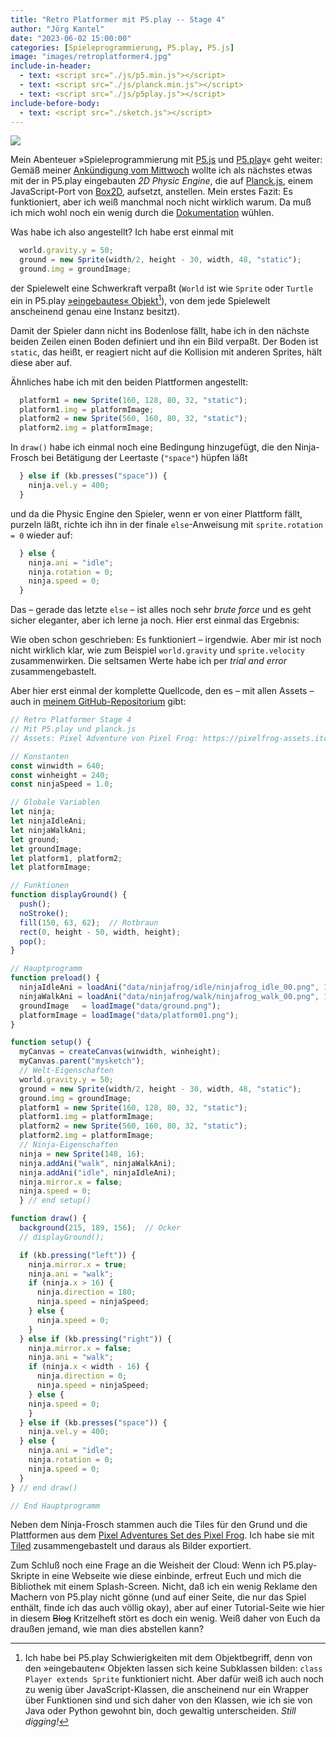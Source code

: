 ```yaml
---
title: "Retro Platformer mit P5.play -- Stage 4"
author: "Jörg Kantel"
date: "2023-06-02 15:00:00"
categories: [Spieleprogrammierung, P5.play, P5.js]
image: "images/retroplatformer4.jpg"
include-in-header:
  - text: <script src="./js/p5.min.js"></script>
  - text: <script src="./js/planck.min.js"></script>
  - text: <script src="./js/p5play.js"></script>
include-before-body:
  - text: <script src="./sketch.js"></script>
---
```


[![](images/retroplatformer4-b.jpg)](https://www.flickr.com/photos/schockwellenreiter/52943780908/)

Mein Abenteuer »Spieleprogrammierung mit [P5.js](http://cognitiones.kantel-chaos-team.de/programmierung/creativecoding/processing/p5js.html) und [P5.play](http://cognitiones.kantel-chaos-team.de/multimedia/spieleprogrammierung/p5play.html)« geht weiter: Gemäß meiner [Ankündigung vom Mittwoch](https://kantel.github.io/posts/2023053103_retro_platformer_3/) wollte ich als nächstes etwas mit der in P5.play eingebauten *2D&nbsp;Physic Engine*, die auf  [Planck.js](https://piqnt.com/planck.js/), einem JavaScript-Port von [Box2D](https://en.wikipedia.org/wiki/Box2D), aufsetzt, anstellen. Mein erstes Fazit: Es funktioniert, aber ich weiß manchmal noch nicht wirklich warum. Da muß ich mich wohl noch ein wenig durch die [Dokumentation](https://github.com/shakiba/planck.js/wiki/) wühlen.

Was habe ich also angestellt? Ich habe erst einmal mit

~~~javascript
  world.gravity.y = 50;
  ground = new Sprite(width/2, height - 30, width, 48, "static");
  ground.img = groundImage;
~~~

der Spielewelt eine Schwerkraft verpaßt (`World` ist wie `Sprite` oder `Turtle` ein in P5.play [»eingebautes« Objekt](https://p5play.org/learn/world.html)[^1]), von dem jede Spielewelt anscheinend genau eine Instanz besitzt).

[^1]: Ich habe bei P5.play Schwierigkeiten mit dem Objektbegriff, denn von den »eingebauten« Objekten lassen sich keine Subklassen bilden: `class Player extends Sprite` funktioniert nicht. Aber dafür weiß ich auch noch zu wenig über JavaScript-Klassen, die anscheinend nur ein Wrapper über Funktionen sind und sich daher von den Klassen, wie ich sie von Java oder Python gewohnt bin, doch gewaltig unterscheiden. *Still digging!*

Damit der Spieler dann nicht ins Bodenlose fällt, habe ich in den nächste beiden Zeilen einen Boden definiert und ihn ein Bild verpaßt. Der Boden ist `static`, das heißt, er reagiert nicht auf die Kollision mit anderen Sprites, hält diese aber auf.

Ähnliches habe ich mit den beiden Plattformen angestellt:

~~~javascript
  platform1 = new Sprite(160, 128, 80, 32, "static");
  platform1.img = platformImage;
  platform2 = new Sprite(560, 160, 80, 32, "static");
  platform2.img = platformImage;
~~~

In `draw()` habe ich einmal noch eine Bedingung hinzugefügt, die den Ninja-Frosch bei Betätigung der Leertaste (`"space"`) hüpfen läßt

~~~javascript
  } else if (kb.presses("space")) {
    ninja.vel.y = 400; 
  }
~~~

und da die Physic Engine den Spieler, wenn er von einer Plattform fällt, purzeln läßt, richte ich ihn in der finale `else`-Anweisung mit `sprite.rotation = 0` wieder auf:

~~~javascript
  } else {
    ninja.ani = "idle";
    ninja.rotation = 0;
    ninja.speed = 0;
  }
~~~

Das -- gerade das letzte `else` -- ist alles noch sehr *brute force* und es geht sicher eleganter, aber ich lerne ja noch. Hier erst einmal das Ergebnis:

<div id="mysketch"></div>

Wie oben schon geschrieben: Es funktioniert -- irgendwie. Aber mir ist noch nicht wirklich klar, wie zum Beispiel `world.gravity` und `sprite.velocity` zusammenwirken. Die seltsamen Werte habe ich per *trial and error* zusammengebastelt.

Aber hier erst einmal der komplette Quellcode, den es -- mit allen Assets -- auch in [meinem GitHub-Repositorium](https://github.com/kantel/p5js/tree/master/retroplatformer/stage04) gibt:

~~~javascript
// Retro Platformer Stage 4
// Mit P5.play und planck.js
// Assets: Pixel Adventure von Pixel Frog: https://pixelfrog-assets.itch.io/pixel-adventure-1

// Konstanten
const winwidth = 640;
const winheight = 240;
const ninjaSpeed = 1.0;

// Globale Variablen
let ninja;
let ninjaIdleAni;
let ninjaWalkAni;
let ground;
let groundImage;
let platform1, platform2;
let platformImage;

// Funktionen
function displayGround() {
  push();
  noStroke();
  fill(150, 63, 62);  // Rotbraun
  rect(0, height - 50, width, height);
  pop();
}

// Hauptprogramm
function preload() {
  ninjaIdleAni = loadAni("data/ninjafrog/idle/ninjafrog_idle_00.png", 10);
  ninjaWalkAni = loadAni("data/ninjafrog/walk/ninjafrog_walk_00.png", 11);
  groundImage   = loadImage("data/ground.png");
  platformImage = loadImage("data/platform01.png");
}

function setup() {
  myCanvas = createCanvas(winwidth, winheight);
  myCanvas.parent("mysketch");
  // Welt-Eigenschaften
  world.gravity.y = 50;
  ground = new Sprite(width/2, height - 30, width, 48, "static");
  ground.img = groundImage;
  platform1 = new Sprite(160, 128, 80, 32, "static");
  platform1.img = platformImage;
  platform2 = new Sprite(560, 160, 80, 32, "static");
  platform2.img = platformImage;
  // Ninja-Eigenschaften
  ninja = new Sprite(148, 16);
  ninja.addAni("walk", ninjaWalkAni);
  ninja.addAni("idle", ninjaIdleAni);
  ninja.mirror.x = false;
  ninja.speed = 0;
  } // end setup()

function draw() {
  background(215, 189, 156);  // Ocker 
  // displayGround();

  if (kb.pressing("left")) {
    ninja.mirror.x = true;
    ninja.ani = "walk";
    if (ninja.x > 16) {
      ninja.direction = 180;
      ninja.speed = ninjaSpeed;
    } else {
      ninja.speed = 0;
    }
  } else if (kb.pressing("right")) {
    ninja.mirror.x = false;
    ninja.ani = "walk";
    if (ninja.x < width - 16) {
      ninja.direction = 0;
      ninja.speed = ninjaSpeed;
    } else {
    ninja.speed = 0;
    }
  } else if (kb.presses("space")) {
    ninja.vel.y = 400;                                   
  } else {
    ninja.ani = "idle";
    ninja.rotation = 0;
    ninja.speed = 0;
  }
} // end draw()

// End Hauptprogramm
~~~

Neben dem Ninja-Frosch stammen auch die Tiles für den Grund und die Plattformen aus dem [Pixel Adventures Set des Pixel Frog](https://pixelfrog-assets.itch.io/pixel-adventure-1). Ich habe sie mit [Tiled](http://cognitiones.kantel-chaos-team.de/multimedia/spieleprogrammierung/tiled.html) zusammengebastelt und daraus als Bilder exportiert.

Zum Schluß noch eine Frage an die Weisheit der Cloud: Wenn ich P5.play-Skripte in eine Webseite wie diese einbinde, erfreut Euch und mich die Bibliothek mit einem Splash-Screen. Nicht, daß ich ein wenig Reklame den Machern von P5.play nicht gönne (und auf einer Seite, die nur das Spiel enthält, finde ich das auch völlig okay), aber auf einer Tutorial-Seite wie hier in diesem ~~Blog~~ Kritzelheft stört es doch ein wenig. Weiß daher von Euch da draußen jemand, wie man dies abstellen kann?